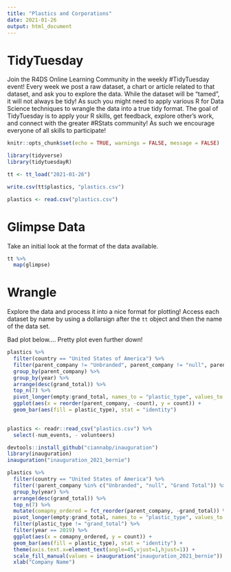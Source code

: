 ```yaml
---
title: "Plastics and Corporations"
date: 2021-01-26
output: html_document
---
```


# TidyTuesday

Join the R4DS Online Learning Community in the weekly #TidyTuesday event!
Every week we post a raw dataset, a chart or article related to that dataset, and ask you to explore the data.
While the dataset will be “tamed”, it will not always be tidy! As such you might need to apply various R for Data Science techniques to wrangle the data into a true tidy format.
The goal of TidyTuesday is to apply your R skills, get feedback, explore other’s work, and connect with the greater #RStats community!
As such we encourage everyone of all skills to participate!

```r

knitr::opts_chunk$set(echo = TRUE, warnings = FALSE, message = FALSE)

```

```r
library(tidyverse)
library(tidytuesdayR)
```


```r

tt <- tt_load("2021-01-26")

write.csv(tt$plastics, "plastics.csv")

plastics <- read.csv("plastics.csv")

```

# Glimpse Data

Take an initial look at the format of the data available.

```r

tt %>% 
  map(glimpse)

```

# Wrangle

Explore the data and process it into a nice format for plotting! Access each dataset by name by using a dollarsign after the `tt` object and then the name of the data set.

Bad plot below.... Pretty plot even further down!

```r

plastics %>%
  filter(country == "United States of America") %>%
  filter(parent_company != "Unbranded", parent_company != "null", parent_company != "Grand Total") %>%
  group_by(parent_company) %>%
  group_by(year) %>%
  arrange(desc(grand_total)) %>%
  top_n(7) %>%
  pivot_longer(empty:grand_total, names_to = "plastic_type", values_to = "count") %>%
  ggplot(aes(x = reorder(parent_company, -count), y = count)) +
  geom_bar(aes(fill = plastic_type), stat = "identity")
  
```

```r
plastics <- readr::read_csv("plastics.csv") %>%
  select(-num_events, - volunteers) 
```


```r
devtools::install_github("ciannabp/inauguration")
library(inauguration)
inauguration("inauguration_2021_bernie")
```
```r
plastics %>%
  filter(country == "United States of America") %>%
  filter(!parent_company %in% c("Unbranded", "null", "Grand Total")) %>%
  group_by(year) %>%
  arrange(desc(grand_total)) %>%
  top_n(7) %>%
  mutate(comapny_ordered = fct_reorder(parent_company, -grand_total)) %>%
  pivot_longer(empty:grand_total, names_to = "plastic_type", values_to = "count") %>%
  filter(plastic_type != "grand_total") %>%
  filter(year == 2019) %>%
  ggplot(aes(x = comapny_ordered, y = count)) +
  geom_bar(aes(fill = plastic_type), stat = "identity") +
  theme(axis.text.x=element_text(angle=45,vjust=1,hjust=1)) +
  scale_fill_manual(values = inauguration("inauguration_2021_bernie")) +
  xlab("Company Name")
```

